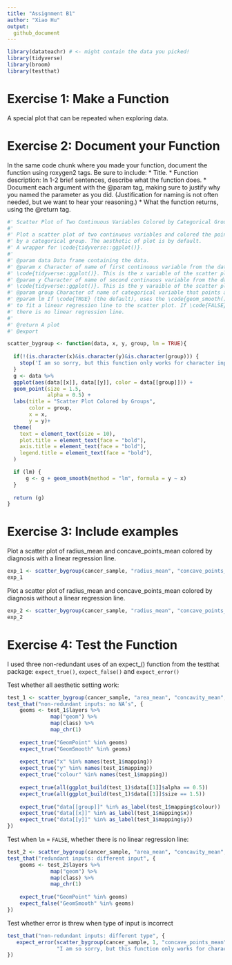 ```yaml
---
title: "Assignment B1"
author: "Xiao Hu"
output:
  github_document
---
```


```r
library(datateachr) # <- might contain the data you picked!
library(tidyverse)
library(broom)
library(testthat)
```
# Exercise 1: Make a Function

A special plot that can be repeated when exploring data.

# Exercise 2: Document your Function
In the same code chunk where you made your function, document the function using roxygen2 tags. Be sure to include:
* Title.
* Function description: In 1-2 brief sentences, describe what the function does.
* Document each argument with the @param tag, making sure to justify why you named the parameter as you did.
(Justification for naming is not often needed, but we want to hear your reasoning.)
* What the function returns, using the @return tag.

```r
#' Scatter Plot of Two Continuous Variables Colored by Categorical Groups
#'
#' Plot a scatter plot of two continuous variables and colored the points
#' by a categorical group. The aesthetic of plot is by default.
#' A wrapper for \code{tidyverse::ggplot()}. 
#' 
#' @param data Data frame containing the data.
#' @param x Character of name of first continuous variable from the data frame to pass to 
#' \code{tidyverse::ggplot()}. This is the x variable of the scatter plot.
#' @param y Character of name of second continuous variable from the data frame to pass to 
#' \code{tidyverse::ggplot()}. This is the y varaible of the scatter plot.
#' @param group Character of name of categorical variable that points are be colored by
#' @param lm If \code{TRUE} (the default), uses the \code{geom_smooth()} function
#' to fit a linear regression line to the scatter plot. If \code{FALSE}, 
#' there is no linear regression line.
#'
#' @return A plot
#' @export

scatter_bygroup <- function(data, x, y, group, lm = TRUE){
  
  if(!(is.character(x)&is.character(y)&is.character(group))) {
    stop('I am so sorry, but this function only works for character inputs!')
  }
  g <- data %>% 
  ggplot(aes(data[[x]], data[[y]], color = data[[group]])) +
  geom_point(size = 1.5,
             alpha = 0.5) +
  labs(title = "Scatter Plot Colored by Groups",
       color = group, 
       x = x, 
       y = y)+
  theme(
    text = element_text(size = 10),
    plot.title = element_text(face = "bold"),
    axis.title = element_text(face = "bold"),
    legend.title = element_text(face = "bold"),
  )

  if (lm) {
      g <- g + geom_smooth(method = "lm", formula = y ~ x)
  }
  
  return (g)
}
```


# Exercise 3: Include examples

Plot a scatter plot of radius_mean and concave_points_mean colored by diagnosis with a linear regression line.
```r
exp_1 <- scatter_bygroup(cancer_sample, "radius_mean", "concave_points_mean", "diagnosis")
exp_1
```
Plot a scatter plot of radius_mean and concave_points_mean colored by diagnosis without a linear regression line.
```r
exp_2 <- scatter_bygroup(cancer_sample, "radius_mean", "concave_points_mean", "diagnosis",FALSE)
exp_2
```

# Exercise 4: Test the Function

I used three non-redundant uses of an expect_() function from the testthat package: `expect_true()`, `expect_false()` and `expect_error()`

Test whether all aesthetic setting work:
```r
test_1 <- scatter_bygroup(cancer_sample, "area_mean", "concavity_mean", "diagnosis")
test_that("non-redundant inputs: no NA’s", {
    geoms <- test_1$layers %>% 
              map("geom") %>% 
              map(class) %>% 
              map_chr(1)
  
    expect_true("GeomPoint" %in% geoms)
    expect_true("GeomSmooth" %in% geoms)
  
    expect_true("x" %in% names(test_1$mapping))
    expect_true("y" %in% names(test_1$mapping))
    expect_true("colour" %in% names(test_1$mapping))
    
    expect_true(all(ggplot_build(test_1)$data[[1]]$alpha == 0.5))
    expect_true(all(ggplot_build(test_1)$data[[1]]$size == 1.5))
    
    expect_true("data[[group]]" %in% as_label(test_1$mapping$colour))
    expect_true("data[[x]]" %in% as_label(test_1$mapping$x))
    expect_true("data[[y]]" %in% as_label(test_1$mapping$y))
})
```

Test when `lm` = `FALSE`, whether there is no linear regression line:
```r
test_2 <- scatter_bygroup(cancer_sample, "area_mean", "concavity_mean", "diagnosis",FALSE)
test_that("redundant inputs: different input", {
    geoms <- test_2$layers %>% 
              map("geom") %>% 
              map(class) %>% 
              map_chr(1)
  
    expect_true("GeomPoint" %in% geoms)
    expect_false("GeomSmooth" %in% geoms)
})
```

Test whether error is threw when type of input is incorrect
```r
test_that("non-redundant inputs: different type", {
   expect_error(scatter_bygroup(cancer_sample, 1, "concave_points_mean", "diagnosis",FALSE), 
                "I am so sorry, but this function only works for character inputs!" )
})
```


